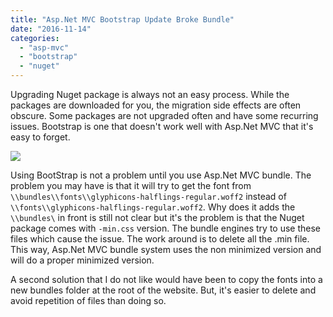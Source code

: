```yaml
---
title: "Asp.Net MVC Bootstrap Update Broke Bundle"
date: "2016-11-14"
categories: 
  - "asp-mvc"
  - "bootstrap"
  - "nuget"
---
```


Upgrading Nuget package is always not an easy process. While the packages are downloaded for you, the migration side effects are often obscure. Some packages are not upgraded often and have some recurring issues. Bootstrap is one that doesn't work well with Asp.Net MVC that it's easy to forget. 

![](/images/blog/badpath-1024x62.png)

Using BootStrap is not a problem until you use Asp.Net MVC bundle. The problem you may have is that it will try to get the font from `\\bundles\\fonts\\glyphicons-halflings-regular.woff2` instead of `\\fonts\\glyphicons-halflings-regular.woff2`. Why does it adds the `\\bundles\` in front is still not clear but it's the problem is that the Nuget package comes with `-min.css` version. The bundle engines try to use these files which cause the issue. The work around is to delete all the .min file. This way, Asp.Net MVC bundle system uses the non minimized version and will do a proper minimized version.

A second solution that I do not like would have been to copy the fonts into a new bundles folder at the root of the website. But, it's easier to delete and avoid repetition of files than doing so.
